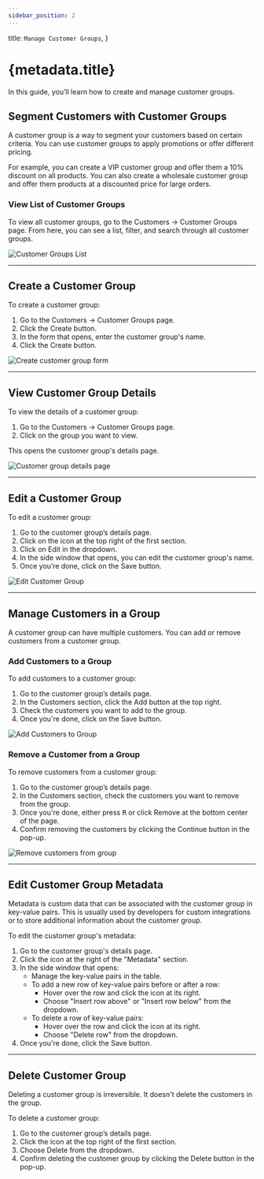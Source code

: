 ```yaml
---
sidebar_position: 2
---
```



  title: `Manage Customer Groups`,
}

# {metadata.title}

In this guide, you’ll learn how to create and manage customer groups.

## Segment Customers with Customer Groups

A customer group is a way to segment your customers based on certain criteria. You can use customer groups to apply promotions or offer different pricing.

For example, you can create a VIP customer group and offer them a 10% discount on all products. You can also create a wholesale customer group and offer them products at a discounted price for large orders.

### View List of Customer Groups

To view all customer groups, go to the Customers → Customer Groups page. From here, you can see a list, filter, and search through all customer groups.

![Customer Groups List](https://res.cloudinary.com/dza7lstvk/image/upload/v1739888390/User%20Guide/Screenshot_2025-02-18_at_4.19.35_PM_rhhfpx.png)

---

## Create a Customer Group

To create a customer group:

1. Go to the Customers → Customer Groups page.
2. Click the Create button.
3. In the form that opens, enter the customer group's name.
4. Click the Create button.

![Create customer group form](https://res.cloudinary.com/dza7lstvk/image/upload/v1739888496/User%20Guide/Screenshot_2025-02-18_at_4.21.18_PM_xzuzxp.png)

---

## View Customer Group Details

To view the details of a customer group:

1. Go to the Customers → Customer Groups page.
2. Click on the group you want to view.

This opens the customer group's details page.

![Customer group details page](https://res.cloudinary.com/dza7lstvk/image/upload/v1739888618/User%20Guide/Screenshot_2025-02-18_at_4.23.15_PM_g6mzpc.png)

---

## Edit a Customer Group

To edit a customer group:

1. Go to the customer group’s details page.
2. Click on the <InlineIcon Icon={EllipsisHorizontal} alt="three-dots" /> icon at the top right of the first section.
3. Click on Edit in the dropdown.
4. In the side window that opens, you can edit the customer group's name.
5. Once you’re done, click on the Save button.

![Edit Customer Group](https://res.cloudinary.com/dza7lstvk/image/upload/v1739888705/User%20Guide/Screenshot_2025-02-18_at_4.24.50_PM_qex5xs.png)

---

## Manage Customers in a Group

A customer group can have multiple customers. You can add or remove customers from a customer group.

### Add Customers to a Group

To add customers to a customer group:

1. Go to the customer group’s details page.
2. In the Customers section, click the Add button at the top right.
3. Check the customers you want to add to the group.
4. Once you're done, click on the Save button.

![Add Customers to Group](https://res.cloudinary.com/dza7lstvk/image/upload/v1739888804/User%20Guide/Screenshot_2025-02-18_at_4.26.31_PM_oxfcva.png)

### Remove a Customer from a Group

To remove customers from a customer group:

1. Go to the customer group’s details page.
2. In the Customers section, check the customers you want to remove from the group.
3. Once you're done, either press <Kbd>R</Kbd> or click Remove at the bottom center of the page.
4. Confirm removing the customers by clicking the Continue button in the pop-up.

![Remove customers from group](https://res.cloudinary.com/dza7lstvk/image/upload/v1739888876/User%20Guide/Screenshot_2025-02-18_at_4.27.42_PM_tghdqi.png)

---

## Edit Customer Group Metadata

Metadata is custom data that can be associated with the customer group in key-value pairs. This is usually used by developers for custom integrations or to store additional information about the customer group.

To edit the customer group's metadata:

1. Go to the customer group's details page.
2. Click the <InlineIcon Icon={ArrowUpRightOnBox} alt="arrow" /> icon at the right of the "Metadata" section.
3. In the side window that opens:
    - Manage the key-value pairs in the table.
    - To add a new row of key-value pairs before or after a row:
        - Hover over the row and click the <InlineIcon Icon={EllipsisVertical} alt="three-dots" /> icon at its right.
        - Choose "Insert row above" or "Insert row below" from the dropdown.
    - To delete a row of key-value pairs:
        - Hover over the row and click the <InlineIcon Icon={EllipsisVertical} alt="three-dots" /> icon at its right.
        - Choose "Delete row" from the dropdown.
4. Once you're done, click the Save button.

---

## Delete Customer Group

<Note type="warning">

Deleting a customer group is irreversible. It doesn't delete the customers in the group.

</Note>

To delete a customer group:

1. Go to the customer group’s details page.
2. Click the <InlineIcon Icon={EllipsisHorizontal} alt="three-dots" /> icon at the top right of the first section.
3. Choose Delete from the dropdown.
4. Confirm deleting the customer group by clicking the Delete button in the pop-up.
